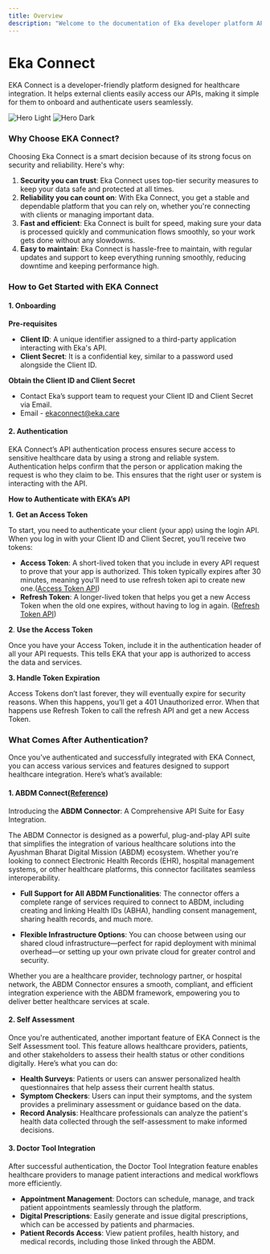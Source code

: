 ```yaml
---
title: Overview
description: "Welcome to the documentation of Eka developer platform APIs"
---
```


# Eka Connect

EKA Connect is a developer-friendly platform designed for healthcare integration. It helps external clients easily access our APIs, making it simple for them to onboard and authenticate users seamlessly.

<img
  className="block dark:hidden"
  src="/images/hero-light.png"
  alt="Hero Light"
/>
<img
  className="hidden dark:block"
  src="/images/hero-dark.png"
  alt="Hero Dark"
/>

### Why Choose EKA Connect?

Choosing Eka Connect is a smart decision because of its strong focus on security and reliability. Here's why:

1. **Security you can trust**: Eka Connect uses top-tier security measures to keep your data safe and protected at all times.
2. **Reliability you can count on**: With Eka Connect, you get a stable and dependable platform that you can rely on, whether you're connecting with clients or managing important data.
3. **Fast and efficient**: Eka Connect is built for speed, making sure your data is processed quickly and communication flows smoothly, so your work gets done without any slowdowns.
4. **Easy to maintain**: Eka Connect is hassle-free to maintain, with regular updates and support to keep everything running smoothly, reducing downtime and keeping performance high.

### How to Get Started with EKA Connect

#### **1. Onboarding**

**Pre-requisites**

- **Client ID**: A unique identifier assigned to a third-party application interacting with Eka's API.
- **Client Secret**: It is a confidential key, similar to a password used alongside the Client ID.

**Obtain the Client ID and Client Secret**

- Contact Eka’s support team to request your Client ID and Client Secret via Email.
- Email - ekaconnect@eka.care

#### **2. Authentication**

EKA Connect’s API authentication process ensures secure access to sensitive healthcare data by using a strong and reliable system. Authentication helps confirm that the person or application making the request is who they claim to be. This ensures that the right user or system is interacting with the API.

**How to Authenticate with EKA’s API**

**1.** **Get an Access Token**

To start, you need to authenticate your client (your app) using the login API. When you log in with your Client ID and Client Secret, you’ll receive two tokens:

- **Access Token**: A short-lived token that you include in every API request to prove that your app is authorized. This token typically expires after 30 minutes, meaning you'll need to use refresh token api to create new one.([Access Token API](https://developer.eka.care/api-reference/authorization/client-login))
- **Refresh Token**: A longer-lived token that helps you get a new Access Token when the old one expires, without having to log in again. ([Refresh Token API](https://developer.eka.care/api-reference/authorization/refresh-token))

**2**. **Use the Access Token**

Once you have your Access Token, include it in the authentication header of all your API requests. This tells EKA that your app is authorized to access the data and services.

**3. Handle Token Expiration**

Access Tokens don’t last forever, they will eventually expire for security reasons. When this happens, you’ll get a 401 Unauthorized error. When that happens use  Refresh Token to call the refresh API and get a new Access Token.

### **What Comes After Authentication?**

Once you’ve authenticated and successfully integrated with EKA Connect, you can access various services and features designed to support healthcare integration. Here’s what’s available:

#### **1. ABDM Connect**([Reference](abdm-connect))
Introducing the **ABDM Connector**: A Comprehensive API Suite for Easy Integration.

The ABDM Connector is designed as a powerful, plug-and-play API suite that simplifies the integration of various healthcare solutions into the Ayushman Bharat Digital Mission (ABDM) ecosystem. Whether you're looking to connect Electronic Health Records (EHR), hospital management systems, or other healthcare platforms, this connector facilitates seamless interoperability.

- **Full Support for All ABDM Functionalities**:
The connector offers a complete range of services required to connect to ABDM, including creating and linking Health IDs (ABHA), handling consent management, sharing health records, and much more.

- **Flexible Infrastructure Options**:
You can choose between using our shared cloud infrastructure—perfect for rapid deployment with minimal overhead—or setting up your own private cloud for greater control and security.

Whether you are a healthcare provider, technology partner, or hospital network, the ABDM Connector ensures a smooth, compliant, and efficient integration experience with the ABDM framework, empowering you to deliver better healthcare services at scale.


#### **2. Self Assessment**

Once you're authenticated, another important feature of EKA Connect is the Self Assessment tool. This feature allows healthcare providers, patients, and other stakeholders to assess their health status or other conditions digitally. Here’s what you can do:

- **Health Surveys**: Patients or users can answer personalized health questionnaires that help assess their current health status.
- **Symptom Checkers**: Users can input their symptoms, and the system provides a preliminary assessment or guidance based on the data.
- **Record Analysis**: Healthcare professionals can analyze the patient's health data collected through the self-assessment to make informed decisions.

#### **3. Doctor Tool Integration**

After successful authentication, the Doctor Tool Integration feature enables healthcare providers to manage patient interactions and medical workflows more efficiently.

- **Appointment Management**: Doctors can schedule, manage, and track patient appointments seamlessly through the platform.
- **Digital Prescriptions**: Easily generate and issue digital prescriptions, which can be accessed by patients and pharmacies.
- **Patient Records Access**: View patient profiles, health history, and medical records, including those linked through the ABDM.
